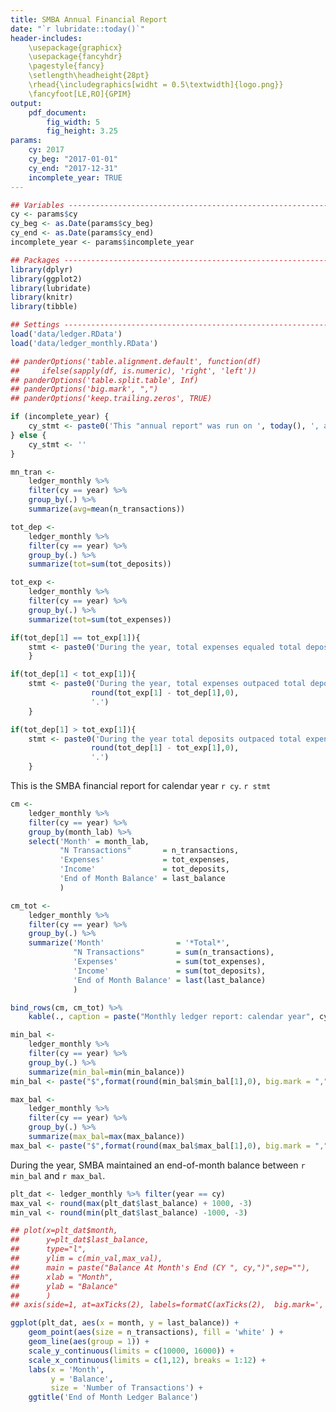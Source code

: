 ```yaml
---
title: SMBA Annual Financial Report
date: "`r lubridate::today()`"
header-includes:
    \usepackage{graphicx}
    \usepackage{fancyhdr}
    \pagestyle{fancy}
    \setlength\headheight{28pt}
    \rhead{\includegraphics[widht = 0.5\textwidth]{logo.png}}
    \fancyfoot[LE,RO]{GPIM}
output: 
    pdf_document:
        fig_width: 5
        fig_height: 3.25
params:
    cy: 2017
    cy_beg: "2017-01-01"
    cy_end: "2017-12-31"
    incomplete_year: TRUE
---
```



```r

## Variables -------------------------------------------------------------------
cy <- params$cy
cy_beg <- as.Date(params$cy_beg)
cy_end <- as.Date(params$cy_end)
incomplete_year <- params$incomplete_year

## Packages --------------------------------------------------------------------
library(dplyr)
library(ggplot2)
library(lubridate)
library(knitr)
library(tibble)

## Settings --------------------------------------------------------------------
load('data/ledger.RData')
load('data/ledger_monthly.RData')

## panderOptions('table.alignment.default', function(df)
##     ifelse(sapply(df, is.numeric), 'right', 'left'))
## panderOptions('table.split.table', Inf)
## panderOptions('big.mark', ",")
## panderOptions('keep.trailing.zeros', TRUE)

if (incomplete_year) {
    cy_stmt <- paste0('This "annual report" was run on ', today(), ', and does not include data for the remaining months in the current calendar year.')
} else {
    cy_stmt <- ''
}

```

```r

mn_tran <-
    ledger_monthly %>%
    filter(cy == year) %>%
    group_by(.) %>%
    summarize(avg=mean(n_transactions))

tot_dep <-
    ledger_monthly %>%
    filter(cy == year) %>%
    group_by(.) %>%
    summarize(tot=sum(tot_deposits))

tot_exp <-
    ledger_monthly %>%
    filter(cy == year) %>%
    group_by(.) %>%
    summarize(tot=sum(tot_expenses))

if(tot_dep[1] == tot_exp[1]){
    stmt <- paste0('During the year, total expenses equaled total deposits.')
    }

if(tot_dep[1] < tot_exp[1]){
    stmt <- paste0('During the year, total expenses outpaced total deposits by $',
                  round(tot_exp[1] - tot_dep[1],0),
                  '.')
    }

if(tot_dep[1] > tot_exp[1]){
    stmt <- paste0('During the year total deposits outpaced total expenditures by $',
                  round(tot_dep[1] - tot_exp[1],0),
                  '.')
    }

```

This is the SMBA financial report for calendar year `r cy`. `r stmt`

```r

cm <- 
    ledger_monthly %>%
    filter(cy == year) %>%
    group_by(month_lab) %>%
    select('Month' = month_lab,
           "N Transactions"       = n_transactions,
           'Expenses'             = tot_expenses,
           'Income'               = tot_deposits,
           'End of Month Balance' = last_balance
           )

cm_tot <- 
    ledger_monthly %>%
    filter(cy == year) %>%
    group_by(.) %>%
    summarize('Month'                = '*Total*',
              "N Transactions"       = sum(n_transactions),
              'Expenses'             = sum(tot_expenses),
              'Income'               = sum(tot_deposits),
              'End of Month Balance' = last(last_balance)
              )

bind_rows(cm, cm_tot) %>%
    kable(., caption = paste("Monthly ledger report: calendar year", cy), format.args=list(nsmall = 2))

```

```r

min_bal <-
    ledger_monthly %>%
    filter(cy == year) %>%
    group_by(.) %>%
    summarize(min_bal=min(min_balance))
min_bal <- paste("$",format(round(min_bal$min_bal[1],0), big.mark = ","),sep="")

max_bal <-
    ledger_monthly %>%
    filter(cy == year) %>%
    group_by(.) %>%
    summarize(max_bal=max(max_balance))
max_bal <- paste("$",format(round(max_bal$max_bal[1],0), big.mark = ","),sep="")

```

During the year, SMBA maintained an end-of-month balance between `r min_bal` and `r max_bal`.

```r

plt_dat <- ledger_monthly %>% filter(year == cy)
max_val <- round(max(plt_dat$last_balance) + 1000, -3)
min_val <- round(min(plt_dat$last_balance) -1000, -3)

## plot(x=plt_dat$month,
##      y=plt_dat$last_balance,
##      type="l",
##      ylim = c(min_val,max_val),
##      main = paste("Balance At Month's End (CY ", cy,")",sep=""),
##      xlab = "Month",
##      ylab = "Balance"
##      )
## axis(side=1, at=axTicks(2), labels=formatC(axTicks(2),  big.mark=','))

ggplot(plt_dat, aes(x = month, y = last_balance)) +
    geom_point(aes(size = n_transactions), fill = 'white' ) +
    geom_line(aes(group = 1)) +
    scale_y_continuous(limits = c(10000, 16000)) +
    scale_x_continuous(limits = c(1,12), breaks = 1:12) +
    labs(x = 'Month',
         y = 'Balance',
         size = 'Number of Transactions') +
    ggtitle('End of Month Ledger Balance')
```
